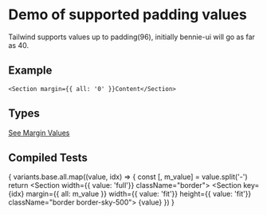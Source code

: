 
# Demo of supported padding values
Tailwind supports values up to padding(96), initially bennie-ui will go as far as 40.

## Example
```
<Section margin={{ all: '0' }}Content</Section>
```
## Types
[See Margin Values](https://github.com/bolanosdev/bennie-ui/blob/main/libraries/types/spacing/padding.types.ts)

## Compiled Tests

{
  variants.base.all.map((value, idx) => {
    const [, m_value] = value.split('-')
    return <Unstyled key={idx}>
      <Section width={{ value: 'full'}} className="border">
        <Section key={idx} 
          margin={{ all: m_value }} 
          width={{ value: 'fit'}}
          height={{ value: 'fit'}}
          className="border border-sky-500">
            {value}
        </Section>
      </Section>
    </Unstyled>
  })
}



